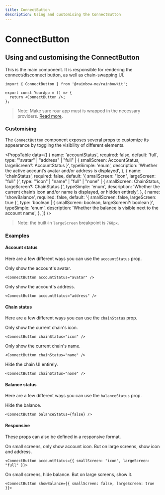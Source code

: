 ```yaml
---
title: ConnectButton
description: Using and customising the ConnectButton
---
```


# ConnectButton

## Using and customising the ConnectButton

This is the main component. It is responsible for rendering the connect/disconnect button, as well as chain-swapping UI.

```tsx
import { ConnectButton } from '@rainbow-me/rainbowkit';

export const YourApp = () => {
  return <ConnectButton />;
};
```

> Note: Make sure rour app must is wrapped in the necessary providers. [Read more](/docs/installation#wrap-providers).

### Customising

The `ConnectButton` component exposes several props to customize its appearance by toggling the visibility of different elements.

<PropsTable
  data={[
    {
      name: 'accountStatus',
      required: false,
      default: 'full',
      type: '"avatar" | "address" | "full" | { smallScreen: AccountStatus, largeScreen?: AccountStatus }',
      typeSimple: 'enum',
      description:
        'Whether the active account’s avatar and/or address is displayed',
    },
    {
      name: 'chainStatus',
      required: false,
      default: '{ smallScreen: "icon", largeScreen: "full" }',
      type: '"icon" | "name" | "full" | "none" | { smallScreen: ChainStatus, largeScreen?: ChainStatus }',
      typeSimple: 'enum',
      description:
        'Whether the current chain’s icon and/or name is displayed, or hidden entirely',
    },
    {
      name: 'showBalance',
      required: false,
      default: '{ smallScreen: false, largeScreen: true }',
      type: 'boolean | { smallScreen: boolean, largeScreen?: boolean }',
      typeSimple: 'enum',
      description: 'Whether the balance is visible next to the account name',
    },
  ]}
/>

> Note: the built-in `largeScreen` breakpoint is `768px`.

### Examples

#### Account status

Here are a few different ways you can use the `accountStatus` prop.

Only show the account's avatar.

```tsx
<ConnectButton accountStatus="avatar" />
```

Only show the account's address.

```tsx
<ConnectButton accountStatus="address" />
```

#### Chain status

Here are a few different ways you can use the `chainStatus` prop.

Only show the current chain's icon.

```tsx
<ConnectButton chainStatus="icon" />
```

Only show the current chain's name.

```tsx
<ConnectButton chainStatus="name" />
```

Hide the chain UI entirely.

```tsx
<ConnectButton chainStatus="none" />
```

#### Balance status

Here are a few different ways you can use the `balanceStatus` prop.

Hide the balance.

```tsx
<ConnectButton balanceStatus={false} />
```

#### Responsive

These props can also be defined in a responsive format.

On small screens, only show account icon. But on large screens, show icon and address.

```tsx
<ConnectButton accountStatus={{ smallScreen: "icon", largeScreen: "full" }}>
```

On small screens, hide balance. But on large screens, show it.

```tsx
<ConnectButton showBalance={{ smallScreen: false, largeScreen: true }}>
```
